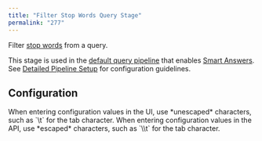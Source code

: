 ```yaml
---
title: "Filter Stop Words Query Stage"
permalink: "277"
---
```


Filter [stop words](/fusion-server/4.2/181/stopwords-files) from a query.

This stage is used in the [default query pipeline](/fusion-ai/4.2/461/smart-answers) that enables [Smart Answers](/how-to/684/faq-solution-part-2#default-pipelines). See [Detailed Pipeline Setup](/fusion-ai/4.2/509/smart-answers-detailed-pipeline-setup) for configuration guidelines.

## Configuration

<Tip>
When entering configuration values in the UI, use *unescaped* characters, such as `\t` for the tab character. When entering configuration values in the API, use *escaped* characters, such as `\\t` for the tab character.
</Tip>


<SchemaParamFields schema={schema}/>
